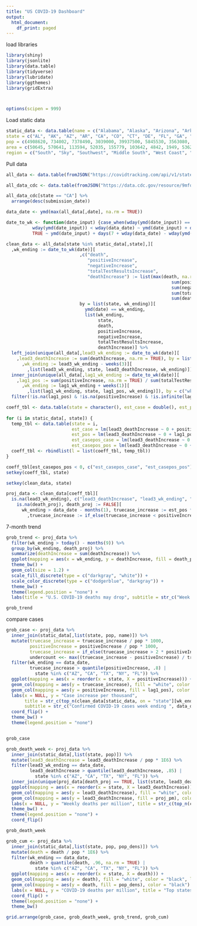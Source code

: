 ```yaml
---
title: "US COVID-19 Dashboard"
output:
  html_document:
    df_print: paged
---
```


load libraries

```r
library(shiny)
library(jsonlite)
library(data.table)
library(tidyverse)
library(lubridate)
library(ggthemes)
library(gridExtra)



options(scipen = 999)
```



Load static data

```r
static_data <- data.table(name = c("Alabama", "Alaska", "Arizona", "Arkansas", "California", "Colorado", "Connecticut", "Delaware", "Florida", "Georgia", "Hawaii", "Idaho", "Illinois", "Indiana", "Iowa", "Kansas", "Kentucky", "Louisiana", "Maine", "Maryland", "Massachusetts", "Michigan", "Minnesota", "Mississippi", "Missouri", "Montana", "Nebraska", "Nevada", "New Hampshire", "New Jersey", "New Mexico", "New York", "North Carolina", "North Dakota", "Ohio", "Oklahoma", "Oregon", "Pennsylvania", "Rhode Island", "South Carolina", "South Dakota", "Tennessee", "Texas", "Utah", "Vermont", "Virginia", "Washington", "West Virginia", "Wisconsin", "Wyoming", "District of Columbia"), 
state = c("AL", "AK", "AZ", "AR", "CA", "CO", "CT", "DE", "FL", "GA", "HI", "ID", "IL", "IN", "IA", "KS", "KY", "LA", "ME", "MD", "MA", "MI", "MN", "MS", "MO", "MT", "NE", "NV", "NH", "NJ", "NM", "NY", "NC", "ND", "OH", "OK", "OR", "PA", "RI", "SC", "SD", "TN", "TX", "UT", "VT", "VA", "WA", "WV", "WI", "WY", "DC"), 
pop = c(4908620, 734002, 7378490, 3039000, 39937500, 5845530, 3563080, 982895, 21993000, 10736100, 1412690, 1826160, 12659700, 6745350, 3179850, 2910360, 4499690, 4645180, 1345790, 6083120, 6976600, 10045000, 5700670, 2989260, 6169270, 1086760, 1952570, 3139660, 1371250, 8936570, 2096640, 19440500, 10611900, 761723, 11747700, 3954820, 4301090, 12820900, 1056160, 5210100, 903027, 6897580, 29472300, 3282120, 628061, 8626210, 7797100, 1778070, 5851750, 567025, 705749),
area = c(50645, 570641, 113594, 52035, 155779, 103642, 4842, 1949, 53625, 57513, 6423, 82643, 55519, 35826, 55857, 81759, 39486, 43204, 30843, 9707, 7800, 56539, 79627, 46923, 68742, 145546, 76824, 109781, 8953, 7354, 121298, 47126, 48618, 69001, 40861, 68595, 95988, 44743, 1034, 30061, 75811, 41235, 261232, 82170, 9217, 39490, 66456, 24038, 54158, 97093, 68.3),
region = c("South", "Sky", "Southwest", "Middle South", "West Coast", "Southwest", "Northeast", "Northeast", "South", "South", "West Coast", "Sky", "Midwest", "Midwest", "Midwest", "Sky", "Middle South", "South", "Northeast", "Northeast", "Northeast", "Midwest", "Midwest", "South", "Midwest", "Sky", "Sky", "Southwest", "Northeast", "Northeast", "Southwest", "Northeast", "South", "Sky", "Midwest", "Sky", "West Coast", "Northeast", "Northeast", "South", "Sky", "Middle South", "Southwest", "Sky", "Northeast", "South", "West Coast", "Middle South", "Midwest", "Sky", "Northeast"))[, c("pop", "pop_dens") := list(as.integer(pop), pop / area)]

```


Pull data
```r
all_data <- data.table(fromJSON("https://covidtracking.com/api/v1/states/daily.json"))
```


```r
all_data_cdc <- data.table(fromJSON("https://data.cdc.gov/resource/9mfq-cb36.json"))
```





```r
all_data_cdc[state == "CA"] %>%
  arrange(desc(submission_date))
```



```r
data_date <- ymd(max(all_data[,date], na.rm = TRUE))

date_to_wk <- function(date_input) {case_when(wday(ymd(date_input)) == wday(data_date) ~ ymd(date_input),
          wday(ymd(date_input)) < wday(data_date) ~ ymd(date_input) + days(wday(data_date) - wday(ymd(date_input))),
          TRUE ~ ymd(date_input) + days(7 + wday(data_date) - wday(ymd(date_input))))}
```



```r
clean_data <- all_data[state %in% static_data[,state],][
  ,wk_ending := date_to_wk(date)][
                            ,c("death",
                               "positiveIncrease",
                               "negativeIncrease",
                               "totalTestResultsIncrease",
                               "deathIncrease") := list(max(death, na.rm = TRUE),
                                                               sum(positiveIncrease, na.rm = TRUE),
                                                               sum(negativeIncrease, na.rm = TRUE),
                                                               sum(totalTestResultsIncrease, na.rm = TRUE),
                                                               sum(deathIncrease, na.rm = TRUE)),
                            by = list(state, wk_ending)][
                              ymd(date) == wk_ending,
                              list(wk_ending,
                                   state,
                                   death,
                                   positiveIncrease,
                                   negativeIncrease,
                                   totalTestResultsIncrease,
                                   deathIncrease)] %>%
  left_join(unique(all_data[,lead3_wk_ending := date_to_wk(date)][
    ,lead3_deathIncrease := sum(deathIncrease, na.rm = TRUE), by = list(state, lead3_wk_ending)][
      ,wk_ending := lead3_wk_ending - weeks(3)][
        ,list(lead3_wk_ending, state, lead3_deathIncrease, wk_ending)]), by = c("wk_ending", "state")) %>% 
  inner_join(unique(all_data[,lag1_wk_ending := date_to_wk(date)][
    ,lag1_pos := sum(positiveIncrease, na.rm = TRUE) / sum(totalTestResultsIncrease, na.rm = TRUE), by = list(state, lag1_wk_ending)][
      ,wk_ending := lag1_wk_ending + weeks(1)][
        ,list(lag1_wk_ending, state, lag1_pos, wk_ending)]), by = c("wk_ending", "state")) %>% 
  filter(!is.na(lag1_pos) & !is.na(positiveIncrease) & !is.infinite(lag1_pos) & !is.infinite(positiveIncrease))

```



```r

coeff_tbl <- data.table(state = character(), est_case = double(), est_pos = double(), est_casepos_case = double(), est_casepos_pos = double())
  
for (i in static_data[, state]) {
  temp_tbl <- data.table(state = i,
                         est_case = lm(lead3_deathIncrease ~ 0 + positiveIncrease, clean_data[state == i & wk_ending > data_date - months(6)])[[1]][[1]],
                         est_pos = lm(lead3_deathIncrease ~ 0 + lag1_pos, clean_data[state == i & wk_ending > data_date - months(6)])[[1]][[1]],
                         est_casepos_case = lm(lead3_deathIncrease ~ 0 + positiveIncrease + lag1_pos, clean_data[state == i & wk_ending > data_date - months(6)])[[1]][[1]],
                         est_casepos_pos = lm(lead3_deathIncrease ~ 0 + positiveIncrease + lag1_pos, clean_data[state == i & wk_ending > data_date - months(6)])[[2]][[1]])
  coeff_tbl <- rbindlist(l = list(coeff_tbl, temp_tbl))
}

coeff_tbl[est_casepos_pos < 0, c("est_casepos_case", "est_casepos_pos") := list(est_case, 0)]
setkey(coeff_tbl, state)

```

```r
setkey(clean_data, state)

proj_data <- clean_data[coeff_tbl][
  is.na(lead3_wk_ending), c("lead3_deathIncrease", "lead3_wk_ending", "death_proj") := list(round(est_casepos_case * positiveIncrease + est_casepos_pos * lag1_pos, 0), wk_ending + weeks(3), TRUE)][
    is.na(death_proj), death_proj := FALSE][
      wk_ending > data_date - months(1), truecase_increase := est_pos * lag1_pos / est_casepos_case][
        ,truecase_increase := if_else(truecase_increase < positiveIncrease, as.double(positiveIncrease), truecase_increase)]
```

7-month trend
```r
grob_trend <- proj_data %>%
  filter(wk_ending > today() - months(9)) %>% 
  group_by(wk_ending, death_proj) %>% 
  summarize(deathIncrease = sum(deathIncrease)) %>% 
  ggplot(mapping = aes(x = wk_ending, y = deathIncrease, fill = death_proj, linetype = death_proj, color = death_proj)) +
  theme_bw() +
  geom_col(size = 1.2) +
  scale_fill_discrete(type = c("darkgray", "white")) +
  scale_color_discrete(type = c("dodgerblue", "darkgray")) +
  theme_bw() +
  theme(legend.position = "none") +
  labs(title = "U.S. COVID-19 deaths may drop", subtitle = str_c("Week ending ", data_date), x = NULL)

grob_trend
```

compare cases
```r
grob_case <- proj_data %>%
  inner_join(static_data[,list(state, pop, name)]) %>% 
  mutate(truecase_increase = truecase_increase / pop * 1000,
         positiveIncrease = positiveIncrease / pop * 1000,
         truecase_increase = if_else(truecase_increase > 2 * positiveIncrease, 2 * positiveIncrease, truecase_increase),
         undercount <<- max((truecase_increase - positiveIncrease) / truecase_increase, na.rm = TRUE)) %>% 
  filter(wk_ending == data_date,
         truecase_increase > quantile(positiveIncrease, .8) |
           state %in% c("AZ", "CA", "TX", "NY", "FL")) %>% 
  ggplot(mapping = aes(x = reorder(x = state, X = positiveIncrease))) +
  geom_col(mapping = aes(y = truecase_increase), fill = "white", color = "black", linetype = "dashed") +
  geom_col(mapping = aes(y = positiveIncrease, fill = lag1_pos), color = "black") +
  labs(x = NULL, y = "Case increase per thousand",
       title = str_c(top_n(clean_data[static_data, on = "state"][wk_ending == data_date], 1, wt = positiveIncrease / pop)[,name], " leads in confirmed cases this past week, but many\nstates are likely counting fewer than half their actual cases"),
       subtitle = str_c("Confirmed COVID-19 cases week ending ", data_date)) +
  coord_flip() +
  theme_bw() +
  theme(legend.position = "none")


grob_case
```


```r




grob_death_week <- proj_data %>%
  inner_join(static_data[,list(state, pop)]) %>% 
  mutate(lead3_deathIncrease = lead3_deathIncrease / pop * 1E6) %>% 
  filter(lead3_wk_ending == data_date,
         lead3_deathIncrease > quantile(lead3_deathIncrease, .85) |
           state %in% c("AZ", "CA", "TX", "NY", "FL")) %>% 
  inner_join(unique(proj_data[death_proj == TRUE, list(state, lead3_deathIncrease)][, tot_proj := sum(lead3_deathIncrease), by = state][,list(state, tot_proj)][static_data[,list(state, pop)], on = "state"][,proj_pm := tot_proj / pop])) %>% 
  ggplot(mapping = aes(x = reorder(x = state, X = lead3_deathIncrease))) +
  geom_col(mapping = aes(y = lead3_deathIncrease), fill = "white", color = "black", linetype = "dashed") +
  geom_col(mapping = aes(y = lead3_deathIncrease, fill = proj_pm), color = "black") +
  labs(x = NULL, y = "Weekly deaths per million", title = str_c(top_n(clean_data[static_data, on = "state"][wk_ending == data_date], 1, wt = deathIncrease / pop)[,state], " sits atop weekly COVID-19 death rate"), caption = ) +
  theme_bw() +
  theme(legend.position = "none") +
  coord_flip()

grob_death_week
```


```r
grob_cum <- proj_data %>%
  inner_join(static_data[,list(state, pop, pop_dens)]) %>% 
  mutate(death = death / pop * 1E6) %>%
  filter(wk_ending == data_date,
         death > quantile(death, .96, na.rm = TRUE) |
           state %in% c("AZ", "CA", "TX", "NY", "FL")) %>% 
  ggplot(mapping = aes(x = reorder(x = state, X = death))) +
  geom_col(mapping = aes(y = death), fill = "white", color = "black", linetype = "dashed") +
  geom_col(mapping = aes(y = death, fill = pop_dens), color = "black") +
  labs(x = NULL, y = "COVID-19 deaths per million", title = "Top states in COVID-19 deaths per capita may be dense or sparse") +
  coord_flip() +
  theme(legend.position = "none") +
  theme_bw()
```



```r
grid.arrange(grob_case, grob_death_week, grob_trend, grob_cum)
```

